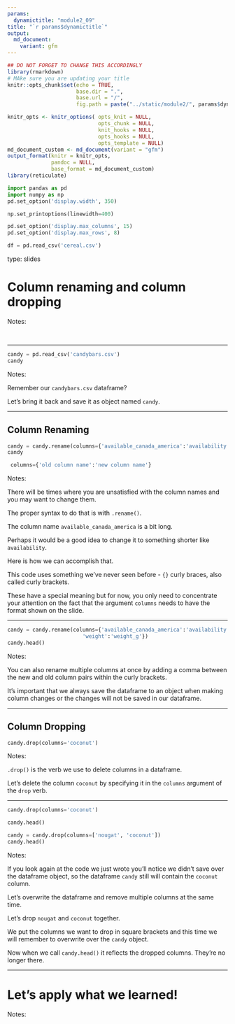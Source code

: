 ---
params:
  dynamictitle: "module2_09"
title: "`r params$dynamictitle`"
output: 
  md_document:
    variant: gfm
---


```{r setup, include=FALSE}
## DO NOT FORGET TO CHANGE THIS ACCORDINGLY 
library(rmarkdown)
# MAke sure you are updating your title 
knitr::opts_chunk$set(echo = TRUE,
                      base.dir = ".", 
                      base.url = "/",
                      fig.path = paste("../static/module2/", params$dynamictitle,"/", sep = ""))

knitr_opts <- knitr_options( opts_knit = NULL,
                             opts_chunk = NULL,
                             knit_hooks = NULL,
                             opts_hooks = NULL,
                             opts_template = NULL)
md_document_custom <- md_document(variant = "gfm")
output_format(knitr = knitr_opts,
              pandoc = NULL,
              base_format = md_document_custom)
library(reticulate)

```


```{python include=FALSE}
import pandas as pd
import numpy as np
pd.set_option('display.width', 350)

np.set_printoptions(linewidth=400)

pd.set_option('display.max_columns', 15)
pd.set_option('display.max_rows', 8)

df = pd.read_csv('cereal.csv')
```

type: slides

# Column renaming and column dropping


Notes: 

<br>

---

```{python}
candy = pd.read_csv('candybars.csv')
candy
```

Notes: 

Remember our `candybars.csv` dataframe?  

Let's bring it back and save it as object named `candy`.

---

## Column Renaming


```{python}
candy = candy.rename(columns={'available_canada_america':'availability'})
candy
```


```python
 columns={'old column name':'new column name'}
```

Notes: 

There will be times where you are unsatisfied with the column names and you may want to change them.  

The proper syntax to do that is with `.rename()`.  

The column name `available_canada_america` is a bit long. 

Perhaps it would be a good idea to change it to something shorter like `availability`. 

Here is how we can accomplish that.

This code uses something we've never seen before - `{}` curly braces, also called curly brackets.

These have a special meaning but for now, you only need to concentrate your attention on the fact that the argument `columns` needs to have the format shown on the slide.

---

```{python}
candy = candy.rename(columns={'available_canada_america':'availability',
                        'weight':'weight_g'})
candy.head()
```



Notes:

You can also rename multiple columns at once by adding a comma between the new and old column pairs within the curly brackets. 

It's important that we always save the dataframe to an object when making column changes or the changes will not be saved in our dataframe.

---


## Column Dropping 


```{python}
candy.drop(columns='coconut')
```



Notes:

`.drop()` is the verb we use to delete columns in a dataframe. 

Let's delete the column `coconut` by specifying it in the `columns` argument of the `drop` verb. 

---

```{python eval=FALSE}
candy.drop(columns='coconut')
```

```{python}
candy.head()
```


```{python}
candy = candy.drop(columns=['nougat', 'coconut'])
candy.head()
```


Notes: 

If you look again at the code we just wrote you'll notice we didn't save over the dataframe object, so the dataframe `candy` still will contain the `coconut` column.

Let's overwrite the dataframe and remove multiple columns at the same time. 

Let's drop `nougat` and `coconut` together.

We put the columns we want to drop in square brackets and this time we will remember to overwrite over the `candy` object.

Now when we call `candy.head()` it reflects the dropped columns. They're no longer there.

---

# Let’s apply what we learned!

Notes: 

<br>